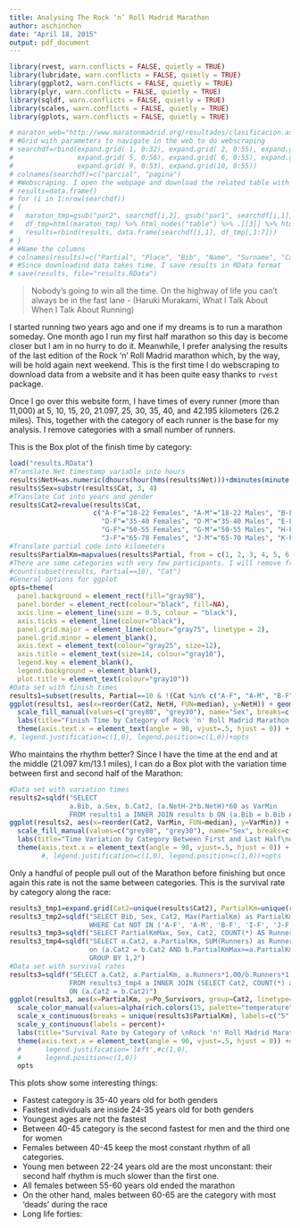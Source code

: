 ```yaml
---
title: Analysing The Rock ‘n’ Roll Madrid Marathon
author: aschinchon
date: "April 18, 2015"
output: pdf_document
---
```


```r
library(rvest, warn.conflicts = FALSE, quietly = TRUE)
library(lubridate, warn.conflicts = FALSE, quietly = TRUE)
library(ggplot2, warn.conflicts = FALSE, quietly = TRUE)
library(plyr, warn.conflicts = FALSE, quietly = TRUE)
library(sqldf, warn.conflicts = FALSE, quietly = TRUE)
library(scales, warn.conflicts = FALSE, quietly = TRUE)
library(gplots, warn.conflicts = FALSE, quietly = TRUE)
```
```r
# maraton_web="http://www.maratonmadrid.org/resultados/clasificacion.asp?carrera=13&parcial=par1&clasificacion=1&dorsal=&nombre=&apellidos=&pais=&pagina=par2"
# #Grid with parameters to navigate in the web to do webscraping
# searchdf=rbind(expand.grid( 1, 0:32), expand.grid( 2, 0:55), expand.grid( 3, 0:56), expand.grid( 4, 0:56),
#                expand.grid( 5, 0:56), expand.grid( 6, 0:55), expand.grid( 7, 0:55), expand.grid( 8, 0:55),
#                expand.grid( 9, 0:53), expand.grid(10, 0:55))
# colnames(searchdf)=c("parcial", "pagina")
# #Webscraping. I open the webpage and download the related table with partial results
# results=data.frame()
# for (i in 1:nrow(searchdf))
# {
#   maraton_tmp=gsub("par2", searchdf[i,2], gsub("par1", searchdf[i,1], maraton_web))
#   df_tmp=html(maraton_tmp) %>% html_nodes("table") %>% .[[3]] %>% html_table()
#   results=rbind(results, data.frame(searchdf[i,1], df_tmp[,1:7]))
# }
# #Name the columns
# colnames(results)=c("Partial", "Place", "Bib", "Name", "Surname", "Cat", "Gross", "Net")
# #Since downloadind data takes time, I save results in RData format
# save(results, file="results.RData")
```

> Nobody’s going to win all the time. On the highway of life you can’t always be in the fast lane 
>       - (Haruki Murakami, What I Talk About When I Talk About Running)

I started running two years ago and one if my dreams is to run a marathon someday. One month ago I run my first half marathon so this day is become closer but I am in no hurry to do it. Meanwhile, I prefer analysing the results of the last edition of the Rock ‘n’ Roll Madrid marathon which, by the way, will be hold again next weekend. This is the first time I do webscraping to download data from a website and it has been quite easy thanks to `rvest` package.

Once I go over this website form, I have times of every runner (more than 11,000) at 5, 10, 15, 20, 21.097, 25, 30, 35, 40, and 42.195 kilometers (26.2 miles). This, together with the category of each runner is the base for my analysis. I remove categories with a small number of runners.

This is the Box plot of the finish time by category:

```r
load("results.RData")
#Translate Net timestamp variable into hours
results$NetH=as.numeric(dhours(hour(hms(results$Net)))+dminutes(minute(hms(results$Net)))+dseconds(second(hms(results$Net))))/3600
results$Sex=substr(results$Cat, 3, 4)
#Translate Cat into years and gender
results$Cat2=revalue(results$Cat, 
                     c("A-F"="18-22 Females", "A-M"="18-22 Males", "B-F"="22-24 Females", "B-M"="22-24 Males", "C-F"="24-35 Females", "C-M"="24-35 Males", 
                       "D-F"="35-40 Females", "D-M"="35-40 Males", "E-F"="40-45 Females", "E-M"="40-45 Males", "F-F"="45-50 Females", "F-M"="45-50 Males", 
                       "G-F"="50-55 Females", "G-M"="50-55 Males", "H-F"="55-60 Females", "H-M"="55-60 Males", "I-F"="60-65 Females", "I-M"="60-65 Males", 
                       "J-F"="65-70 Females", "J-M"="65-70 Males", "K-F"="+70 Females", "K-M"="+70 Males"))
#Translate partial code into kilometers
results$PartialKm=mapvalues(results$Partial, from = c(1, 2, 3, 4, 5, 6, 7, 8, 9, 10), to = c(5, 10, 15, 20, 21.097, 25, 30, 35, 40, 42.195))
#There are some categories with very few participants. I will remove from the analysis
#count(subset(results, Partial==10), "Cat")
#General options for ggplot
opts=theme(
  panel.background = element_rect(fill="gray98"),
  panel.border = element_rect(colour="black", fill=NA),
  axis.line = element_line(size = 0.5, colour = "black"),
  axis.ticks = element_line(colour="black"),
  panel.grid.major = element_line(colour="gray75", linetype = 2),
  panel.grid.minor = element_blank(),
  axis.text = element_text(colour="gray25", size=12),
  axis.title = element_text(size=14, colour="gray10"),
  legend.key = element_blank(),
  legend.background = element_blank(),
  plot.title = element_text(colour="gray10"))
#Data set with finish times
results1=subset(results, Partial==10 & !(Cat %in% c("A-F", "A-M", "B-F", "I-F", "J-F", "K-F", "K-M")))
ggplot(results1, aes(x=reorder(Cat2, NetH, FUN=median), y=NetH)) + geom_boxplot(aes(fill=Sex), colour = "gray25")+
  scale_fill_manual(values=c("grey80", "grey30"), name="Sex", breaks=c("M", "F"), labels=c("Males", "Females"))+
  labs(title="Finish Time by Category of Rock 'n' Roll Madrid Marathon 2014", x="Category (age and sex)", y="Finish time (hours)")+
  theme(axis.text.x = element_text(angle = 90, vjust=.5, hjust = 0)) + opts
#, legend.justification=c(1,0), legend.position=c(1,0))+opts
```

Who maintains the rhythm better? Since I have the time at the end and at the middle (21.097 km/13.1 miles), I can do a Box plot with the variation time between first and second half of the Marathon:

```r
#Data set with variation times
results2=sqldf("SELECT 
               a.Bib, a.Sex, b.Cat2, (a.NetH-2*b.NetH)*60 as VarMin
               FROM results1 a INNER JOIN results b ON (a.Bib = b.Bib AND b.Partial=5) order by VarMin asc")
ggplot(results2, aes(x=reorder(Cat2, VarMin, FUN=median), y=VarMin)) + geom_boxplot(aes(fill=Sex))+
  scale_fill_manual(values=c("grey80", "grey30"), name="Sex", breaks=c("M", "F"), labels=c("Males", "Females"))+
  labs(title="Time Variation by Category Between First and Last Half\nof Rock 'n' Roll Madrid Marathon 2014", x="Category (age and sex)", y="Variation (minutes)")+
  theme(axis.text.x = element_text(angle = 90, vjust=.5, hjust = 0)) + opts
        #, legend.justification=c(1,0), legend.position=c(1,0))+opts
```

Only a handful of people pull out of the Marathon before finishing but once again this rate is not the same between categories. This is the survival rate by category along the race:

```r
results3_tmp1=expand.grid(Cat2=unique(results$Cat2), PartialKm=unique(results$PartialKm))
results3_tmp2=sqldf("SELECT Bib, Sex, Cat2, Max(PartialKm) as PartialKmMax FROM results 
                    WHERE Cat NOT IN ('A-F', 'A-M', 'B-F', 'I-F', 'J-F', 'K-F', 'K-M') GROUP BY 1,2,3")
results3_tmp3=sqldf("SELECT PartialKmMax, Sex, Cat2, COUNT(*) AS Runners FROM results3_tmp2 GROUP BY 1,2,3")
results3_tmp4=sqldf("SELECT a.Cat2, a.PartialKm, SUM(Runners) as Runners FROM results3_tmp1 a INNER JOIN results3_tmp3 b
                    on (a.Cat2 = b.Cat2 AND b.PartialKmMax>=a.PartialKm) 
                    GROUP BY 1,2")
#Data set with survival rates
results3=sqldf("SELECT a.Cat2, a.PartialKm, a.Runners*1.00/b.Runners*1.00 as Po_Survivors
               FROM results3_tmp4 a INNER JOIN (SELECT Cat2, COUNT(*) as Runners FROM results3_tmp2 GROUP BY 1) b
               ON (a.Cat2 = b.Cat2)")
ggplot(results3, aes(x=PartialKm, y=Po_Survivors, group=Cat2, linetype=Cat2)) + geom_line(lwd=1)+
  scale_color_manual(values=alpha(rich.colors(15, palette="temperature"), 0.3), name="Category")+
  scale_x_continuous(breaks = unique(results3$PartialKm), labels=c("5", "10", "15", "20", "21.097", "25", "30", "35", "40", "42.195"))+
  scale_y_continuous(labels = percent)+
  labs(title="Survival Rate by Category of \nRock 'n' Roll Madrid Marathon 2014", x="Kilometer", y="% of survivors" )+
  theme(axis.text.x = element_text(angle = 90, vjust=.5, hjust = 0)) +#, 
  #      legend.justification='left',#c(1,0), 
  #      legend.position=c(1,0))
  opts
```

This plots show some interesting things:

- Fastest category is 35-40 years old for both genders
- Fastest individuals are inside 24-35 years old for both genders
- Youngest ages are not the fastest
- Between 40-45 category is the second fastest for men and the third one for women
- Females between 40-45 keep the most constant rhythm of all categories.
- Young men between 22-24 years old are the most unconstant: their second half rhythm is much slower than the first one.
- All females between 55-60 years old ended the marathon
- On the other hand, males between 60-65 are the category with most 'deads' during the race
- Long life forties: